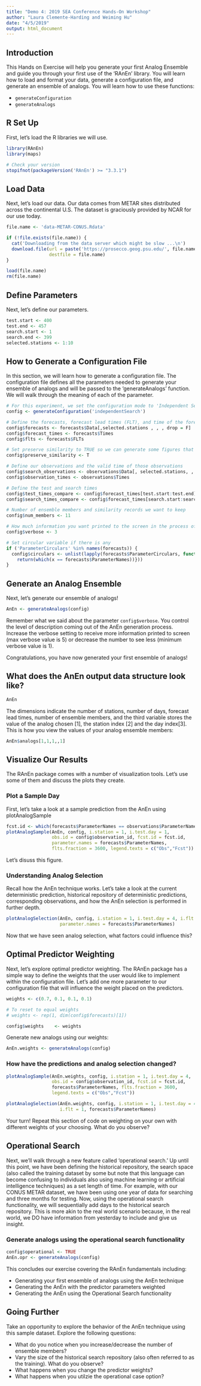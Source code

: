 ```yaml
---
title: "Demo 4: 2019 SEA Conference Hands-On Workshop"
author: "Laura Clemente-Harding and Weiming Hu"
date: "4/5/2019"
output: html_document
---
```


## Introduction 

This Hands on Exercise will help you generate your first Analog Ensemble and guide you through your first use of the 'RAnEn' library. You will learn how to load and format your data, generate a configuration file, and generate an ensemble of analogs. You will learn how to use these functions:

- `generateConfiguration`
- `generateAnalogs`


## R Set Up

First, let's load the R libraries we will use. 

```r
library(RAnEn)
library(maps)

# Check your version
stopifnot(packageVersion('RAnEn') >= "3.3.1")
```

## Load Data 

Next, let's load our data. Our data comes from METAR sites distributed across the continental U.S. The dataset is graciously provided by NCAR for our use today. 

```r
file.name <- 'data-METAR-CONUS.Rdata'

if (!file.exists(file.name)) {
  cat('Downloading from the data server which might be slow ...\n')
  download.file(url = paste('https://prosecco.geog.psu.edu/', file.name, sep = ''),
                destfile = file.name)
}

load(file.name)
rm(file.name)
```

## Define Parameters 

Next, let's define our parameters. 

```r
test.start <- 400
test.end <- 457
search.start <- 1
search.end <- 399
selected.stations <- 1:10
```

## How to Generate a Configuration File

In this section, we will learn how to generate a configuration file. The configuration file defines all the parameters needed to generate your ensemble of analogs and will be passed to the 'generateAnalogs' function. We will walk through the meaning of each of the parameter. 

```r
# For this experiment, we set the configuration mode to 'Independent Search' which indicates we are searching for analogs at the same point in space, over a small time window. This is the original implementation utilized by DelleMonache et al. (2013).  
config <- generateConfiguration('independentSearch')

# Define the forecasts, forecast lead times (FLT), and time of the forecast
config$forecasts <- forecasts$Data[,selected.stations , , , drop = F]
config$forecast_times <- forecasts$Times
config$flts <- forecasts$FLTs

# Set preserve similarity to TRUE so we can generate some figures that aid analysis 
config$preserve_similarity <- T

# Define our observations and the valid time of those observations 
config$search_observations <- observations$Data[, selected.stations, , drop = F]
config$observation_times <- observations$Times

# Define the test and search times
config$test_times_compare <- config$forecast_times[test.start:test.end]
config$search_times_compare <- config$forecast_times[search.start:search.end]

# Number of ensemble members and similarity records we want to keep 
config$num_members <- 11

# How much information you want printed to the screen in the process of generating analogs. 1 is the least and 5 is the most. See help for additional specifics. 
config$verbose <- 3

# Set circular variable if there is any
if ('ParameterCirculars' %in% names(forecasts)) {
  config$circulars <- unlist(lapply(forecasts$ParameterCirculars, function(x) {
    return(which(x == forecasts$ParameterNames))}))
}
```

## Generate an Analog Ensemble 
Next, let's generate our ensemble of analogs! 

```r
AnEn <- generateAnalogs(config)
```
Remember what we said about the parameter `config$verbose`. You control the level of description coming out of the AnEn generation process. Increase the verbose setting to receive more information printed to screen (max verbose value is 5) or decrease the number to see less (minimum verbose value is 1). 

Congratulations, you have now generated your first ensemble of analogs! 

## What does the AnEn output data structure look like? 

```r
AnEn
```

The dimensions indicate the number of stations, number of days, forecast lead times, number of ensemble members, and the third variable stores the value of the analog chosen [1], the station index [2] and the day index[3]. This is how you view the values of your analog ensemble members: 

```r
AnEn$analogs[1,1,1,,1]
```

## Visualize Our Results 

The RAnEn package comes with a number of visualization tools. Let's use some of them and discuss the plots they create. 

### Plot a Sample Day

First, let's take a look at a sample prediction from the AnEn using plotAnalogSample 

```r
fcst.id <- which(forecasts$ParameterNames == observations$ParameterNames[config$observation_id])
plotAnalogSample(AnEn, config, i.station = 1, i.test.day = 1,
                 obs.id = config$observation_id, fcst.id = fcst.id, 
                 parameter.names = forecasts$ParameterNames,
                 flts.fraction = 3600, legend.texts = c("Obs","Fcst"))

```

Let's disuss this figure. 

### Understanding Analog Selection

Recall how the AnEn technique works. Let's take a look at the current deterministic prediction, historical repository of deterministic predictions, corresponding observations, and how the AnEn selection is performed in further depth. 

```r
plotAnalogSelection(AnEn, config, i.station = 1, i.test.day = 4, i.flt = 1,
                    parameter.names = forecasts$ParameterNames)
```

Now that we have seen analog selection, what factors could influence this? 

## Optimal Predictor Weighting 

Next, let's explore optimal predictor weighting. The RAnEn package has a simple way to define the weights that the user would like to implement within the configuration file. Let's add one more parameter to our configuration file that will influence the weight placed on the predictors. 

```r

weights <- c(0.7, 0.1, 0.1, 0.1)

# To reset to equal weights 
# weights <- rep(1, dim(config$forecasts)[1]) 

config$weights    <- weights
```

Generate new analogs using our weights: 

```r
AnEn.weights <- generateAnalogs(config)
```

### How have the predictions and analog selection changed? 

```r
plotAnalogSample(AnEn.weights, config, i.station = 1, i.test.day = 4,
                 obs.id = config$observation_id, fcst.id = fcst.id, 
                 forecasts$ParameterNames, flts.fraction = 3600,
                 legend.texts = c("Obs","Fcst"))
```

```r
plotAnalogSelection(AnEn.weights, config, i.station = 1, i.test.day = 4,
                    i.flt = 1, forecasts$ParameterNames)
```

Your turn! Repeat this section of code on weighting on your own with different weights of your choosing. What do you observe? 

## Operational Search
Next, we'll walk through a new feature called 'operational search.' Up until this point, we have been defining the historical repository, the search space (also called the training dataset by some but note that this language can become confusing to individuals also using machine learning or artificial intelligence techniques) as a set length of time. For example, with our CONUS METAR dataset, we have been using one year of data for searching and three months for testing. Now, using the operational search functionality, we will sequentially add days to the historical search repository. This is more akin to the real world scenario because, in the real world, we DO have information from yesterday to include and give us insight. 

### Generate analogs using the operational search functionality

```r
config$operational <- TRUE
AnEn.opr <- generateAnalogs(config)
```

This concludes our exercise covering the RAnEn fundamentals including: 

- Generating your first ensemble of analogs using the AnEn technique
- Generating the AnEn with the predictor parameters weighted 
- Generating the AnEn using the Operational Search functionality 


## Going Further

Take an opportunity to explore the behavior of the AnEn technique using this sample dataset. Explore the following questions: 

- What do you notice when you increase/decrease the number of ensemble members? 
- Vary the size of the historical search repository (also often referred to as the training). What do you observe? 
- What happens when you change the predictor weights? 
- What happens when you utilzie the operational case option? 
